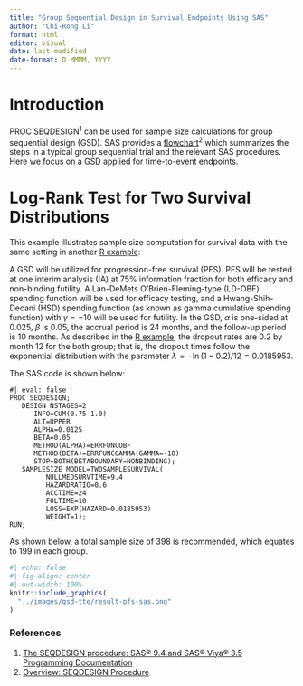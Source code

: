 ```yaml
---
title: "Group Sequential Design in Survival Endpoints Using SAS"
author: "Chi-Rong Li"
format: html
editor: visual
date: last-modified
date-format: D MMMM, YYYY
---
```


# Introduction

PROC SEQDESIGN^1^ can be used for sample size calculations for group sequential design (GSD). SAS provides a [flowchart](https://documentation.sas.com/api/docsets/statug/15.4/content/images/seqchart.png)^2^ which summarizes the steps in a typical group sequential trial and the relevant SAS procedures. Here we focus on a GSD applied for time-to-event endpoints.

# **Log-Rank Test for Two Survival Distributions**

This example illustrates sample size computation for survival data with the same setting in another [R example](https://psiaims.github.io/CAMIS/R/gsd-tte.html):

A GSD will be utilized for progression-free survival (PFS). PFS will be tested at one interim analysis (IA) at 75% information fraction for both efficacy and non-binding futility. A Lan-DeMets O'Brien-Fleming-type (LD-OBF) spending function will be used for efficacy testing, and a Hwang-Shih-Decani (HSD) spending function (as known as gamma cumulative spending function) with $\gamma = -10$ will be used for futility. In the GSD, $\alpha$ is one-sided at 0.025, $\beta$ is 0.05, the accrual period is 24 months, and the follow-up period is 10 months. As described in the [R example](https://psiaims.github.io/CAMIS/R/gsd-tte.html), the dropout rates are 0.2 by month 12 for the both group; that is, the dropout times follow the exponential distribution with the parameter $\lambda = -\ln(1-0.2)/12 = 0.0185953$.

The SAS code is shown below:

```sas
#| eval: false
PROC SEQDESIGN;
   DESIGN NSTAGES=2 
      INFO=CUM(0.75 1.0) 
      ALT=UPPER 
      ALPHA=0.0125 
      BETA=0.05
      METHOD(ALPHA)=ERRFUNCOBF 
      METHOD(BETA)=ERRFUNCGAMMA(GAMMA=-10)  
      STOP=BOTH(BETABOUNDARY=NONBINDING);
   SAMPLESIZE MODEL=TWOSAMPLESURVIVAL(
         NULLMEDSURVTIME=9.4
         HAZARDRATIO=0.6
         ACCTIME=24 
         FOLTIME=10
         LOSS=EXP(HAZARD=0.0185953)
         WEIGHT=1);
RUN;
```

As shown below, a total sample size of 398 is recommended, which equates to 199 in each group.

```r
#| echo: false
#| fig-align: center
#| out-width: 100%
knitr::include_graphics(
  "../images/gsd-tte/result-pfs-sas.png"
)
```

### References

1.  [The SEQDESIGN procedure: SAS® 9.4 and SAS® Viya® 3.5 Programming Documentation](https://documentation.sas.com/doc/en/pgmsascdc/9.4_3.5/statug/statug_seqdesign_toc.htm)
2.  [Overview: SEQDESIGN Procedure](https://documentation.sas.com/doc/en/pgmsascdc/9.4_3.5/statug/statug_seqdesign_overview.htm)
